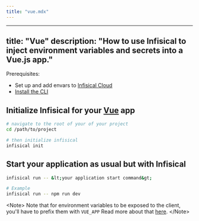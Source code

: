 ```yaml
---
title: "vue.mdx"
---
```


---
title: "Vue"
description: "How to use Infisical to inject environment variables and secrets into a Vue.js app."
---

Prerequisites:

- Set up and add envars to [Infisical Cloud](https://app.infisical.com)
- [Install the CLI](/cli/overview)

## Initialize Infisical for your [Vue](https://vuejs.org) app

```bash
# navigate to the root of your of your project 
cd /path/to/project

# then initialize infisical
infisical init
```

## Start your application as usual but with Infisical

```bash
infisical run -- &lt;your application start command&gt;

# Example
infisical run -- npm run dev
```

&lt;Note&gt;
  Note that for environment variables to be exposed to the client, you'll have
  to prefix them with `VUE_APP` Read more about that
  [here](https://cli.vuejs.org/guide/mode-and-env.html).
&lt;/Note&gt;
